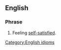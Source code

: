 ==English==

===Phrase===
{{infl|en|phrase}}

# Feeling [[self-satisfied]].

[[Category:English idioms]]